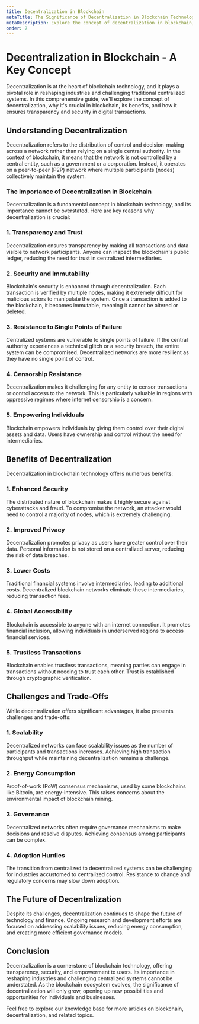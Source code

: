 ```yaml
---
title: Decentralization in Blockchain
metaTitle: The Significance of Decentralization in Blockchain Technology
metaDescription: Explore the concept of decentralization in blockchain, its importance, benefits, and how it ensures transparency and security in digital transactions.
order: 7
---
```


# Decentralization in Blockchain - A Key Concept

Decentralization is at the heart of blockchain technology, and it plays a pivotal role in reshaping industries and challenging traditional centralized systems. In this comprehensive guide, we'll explore the concept of decentralization, why it's crucial in blockchain, its benefits, and how it ensures transparency and security in digital transactions.

## Understanding Decentralization

Decentralization refers to the distribution of control and decision-making across a network rather than relying on a single central authority. In the context of blockchain, it means that the network is not controlled by a central entity, such as a government or a corporation. Instead, it operates on a peer-to-peer (P2P) network where multiple participants (nodes) collectively maintain the system.

### The Importance of Decentralization in Blockchain

Decentralization is a fundamental concept in blockchain technology, and its importance cannot be overstated. Here are key reasons why decentralization is crucial:

### 1. Transparency and Trust

Decentralization ensures transparency by making all transactions and data visible to network participants. Anyone can inspect the blockchain's public ledger, reducing the need for trust in centralized intermediaries.

### 2. Security and Immutability

Blockchain's security is enhanced through decentralization. Each transaction is verified by multiple nodes, making it extremely difficult for malicious actors to manipulate the system. Once a transaction is added to the blockchain, it becomes immutable, meaning it cannot be altered or deleted.

### 3. Resistance to Single Points of Failure

Centralized systems are vulnerable to single points of failure. If the central authority experiences a technical glitch or a security breach, the entire system can be compromised. Decentralized networks are more resilient as they have no single point of control.

### 4. Censorship Resistance

Decentralization makes it challenging for any entity to censor transactions or control access to the network. This is particularly valuable in regions with oppressive regimes where internet censorship is a concern.

### 5. Empowering Individuals

Blockchain empowers individuals by giving them control over their digital assets and data. Users have ownership and control without the need for intermediaries.

## Benefits of Decentralization

Decentralization in blockchain technology offers numerous benefits:

### 1. Enhanced Security

The distributed nature of blockchain makes it highly secure against cyberattacks and fraud. To compromise the network, an attacker would need to control a majority of nodes, which is extremely challenging.

### 2. Improved Privacy

Decentralization promotes privacy as users have greater control over their data. Personal information is not stored on a centralized server, reducing the risk of data breaches.

### 3. Lower Costs

Traditional financial systems involve intermediaries, leading to additional costs. Decentralized blockchain networks eliminate these intermediaries, reducing transaction fees.

### 4. Global Accessibility

Blockchain is accessible to anyone with an internet connection. It promotes financial inclusion, allowing individuals in underserved regions to access financial services.

### 5. Trustless Transactions

Blockchain enables trustless transactions, meaning parties can engage in transactions without needing to trust each other. Trust is established through cryptographic verification.

## Challenges and Trade-Offs

While decentralization offers significant advantages, it also presents challenges and trade-offs:

### 1. Scalability

Decentralized networks can face scalability issues as the number of participants and transactions increases. Achieving high transaction throughput while maintaining decentralization remains a challenge.

### 2. Energy Consumption

Proof-of-work (PoW) consensus mechanisms, used by some blockchains like Bitcoin, are energy-intensive. This raises concerns about the environmental impact of blockchain mining.

### 3. Governance

Decentralized networks often require governance mechanisms to make decisions and resolve disputes. Achieving consensus among participants can be complex.

### 4. Adoption Hurdles

The transition from centralized to decentralized systems can be challenging for industries accustomed to centralized control. Resistance to change and regulatory concerns may slow down adoption.

## The Future of Decentralization

Despite its challenges, decentralization continues to shape the future of technology and finance. Ongoing research and development efforts are focused on addressing scalability issues, reducing energy consumption, and creating more efficient governance models.

## Conclusion

Decentralization is a cornerstone of blockchain technology, offering transparency, security, and empowerment to users. Its importance in reshaping industries and challenging centralized systems cannot be understated. As the blockchain ecosystem evolves, the significance of decentralization will only grow, opening up new possibilities and opportunities for individuals and businesses.

Feel free to explore our knowledge base for more articles on blockchain, decentralization, and related topics.

